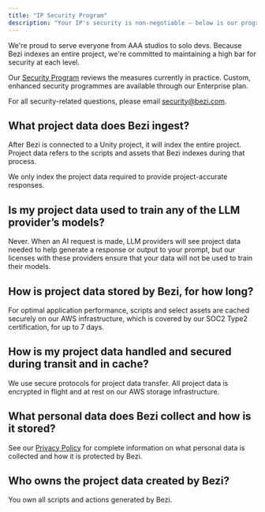 ```yaml
---
title: "IP Security Program"
description: "Your IP's security is non-negotiable — below is our program and FAQ on how we protect it"
---
```


We're proud to serve everyone from AAA studios to solo devs. Because Bezi indexes an entire project, we're committed to maintaining a high bar for security at each level.

Our [Security Program](https://www.bezi.com/security) reviews the measures currently in practice. Custom, enhanced security programmes are available through our Enterprise plan.

For all security-related questions, please email [security@bezi.com](mailto:security@bezi.com).

## **What project data does Bezi ingest?**

After Bezi is connected to a Unity project, it will index the entire project. Project data refers to the scripts and assets that Bezi indexes during that process.

We only index the project data required to provide project-accurate responses.

## **Is my project data used to train any of the LLM provider’s models?**

Never. When an AI request is made, LLM providers will see project data needed to help generate a response or output to your prompt, but our licenses with these providers ensure that your data will not be used to train their models.

## **How is project data stored by Bezi, for how long?**

For optimal application performance, scripts and select assets are cached securely on our AWS infrastructure, which is covered by our SOC2 Type2 certification, for up to 7 days.

## **How is my project data handled and secured during transit and in cache?**

We use secure protocols for project data transfer. All project data is encrypted in flight and at rest on our AWS storage infrastructure.

## **What personal data does Bezi collect and how is it stored?**

See our [Privacy Policy](https://www.bezi.com/privacy-policy) for complete information on what personal data is collected and how it is protected by Bezi.

## **Who owns the project data created by Bezi?**

You own all scripts and actions generated by Bezi.
